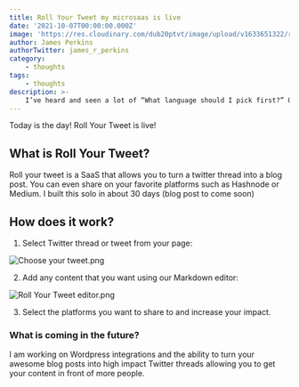 ```yaml
---
title: Roll Your Tweet my microsaas is live
date: '2021-10-07T00:00:00.000Z'
image: 'https://res.cloudinary.com/dub20ptvt/image/upload/v1633651322/roll_your_tweet_share_junohk.webp'
author: James Perkins
authorTwitter: james_r_perkins
category:
    - thoughts
tags:
    - thoughts
description: >-
    I’ve heard and seen a lot of “What language should I pick first?” Questions in my time as a developer. It’s an interesting question that I seem to have the opposite response to most.
---
```


Today is the day! Roll Your Tweet is live!

## What is Roll Your Tweet?

Roll your tweet is a SaaS that allows you to turn a twitter thread into a blog post. You can even share on your favorite platforms such as Hashnode or Medium. I built this solo in about 30 days (blog post to come soon)

## How does it work?

1. Select Twitter thread or tweet from your page:

![Choose your tweet.png](https://cdn.hashnode.com/res/hashnode/image/upload/v1633651652741/A7QN9Fowp.png)

2. Add any content that you want using our Markdown editor:

![Roll Your Tweet editor.png](https://cdn.hashnode.com/res/hashnode/image/upload/v1633651689815/WlzAFrupM.png)

3. Select the platforms you want to share to and increase your impact.

### What is coming in the future?

I am working on Wordpress integrations and the ability to turn your awesome blog posts into high impact Twitter threads allowing you to get your content in front of more people.
